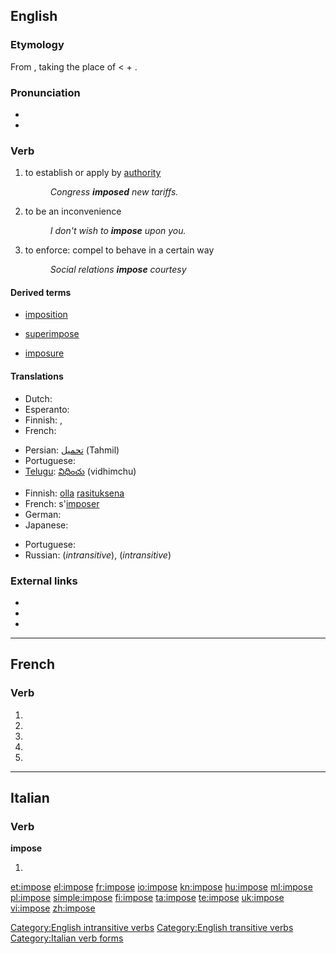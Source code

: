 {{also|imposé}}
==English==

===Etymology===
From {{etyl|frm}} {{term|lang=frm|imposer||to lay on, impose}}, taking the place of {{etyl|la}} {{term|lang=la|imponere||to lay on, impose}} < {{term|lang=la|in||on, upon}} + {{term|lang=la|ponere||to put place}}.

===Pronunciation===
* {{audio|en-us-impose.ogg|Audio (US)}}
* {{rhymes|əʊz}}

===Verb===
{{en-verb|impos|es}}

# {{transitive}} to establish or apply by [[authority]]
#: ''Congress '''imposed''' new tariffs.''
# {{intransitive}} to be an inconvenience
#: ''I don't wish to '''impose''' upon you.''
# to enforce: compel to behave in a certain way
#: ''Social relations '''impose''' courtesy''

====Derived terms====
{{rel-top3|Terms derived from "impose"}}
* [[imposition]]
{{rel-mid3}}
* [[superimpose]]
{{rel-mid3}}
* [[imposure]]
{{rel-mid3}}
{{rel-bottom}}

====Translations====
{{trans-top|to establish or apply by authority}}
* Dutch: {{t+|nl|opleggen}}
* Esperanto: {{t-|eo|imponi|xs=Esperanto}}
* Finnish: {{t+|fi|määrätä}}, {{t+|fi|säätää}}
* French: {{t+|fr|imposer}}
{{trans-mid}}
* Persian: [[تحمیل]] (Tahmil)
* Portuguese: {{t+|pt|impor}}
* [[Telugu]]: [[విధించు]] (vidhimchu)
{{trans-bottom}}

{{trans-top|to be an inconvenience}}
* Finnish: [[olla]] [[rasituksena]]
* French: s'[[imposer]]
* German: {{t-|de|auferlegen}}
* Japanese: {{t|ja|課す|tr=かす, kasu|sc=Jpan}}
{{trans-mid}}
* Portuguese: {{t+|pt|abusar}}
* Russian: {{t|ru|навязываться|tr=navjazyvát'sja|sc=Cyrl}} {{impf}} (''intransitive''), {{t|ru|навязаться|tr=navjazát'sja|sc=Cyrl}} {{pf}} (''intransitive'')
{{trans-bottom}}

===External links===
* {{R:Webster 1913}}
* {{R:Century 1911}}
* {{R:OneLook}}

[[Category:English intransitive verbs]]
[[Category:English transitive verbs]]

----

==French==

===Verb===
{{fr-verb-form}}

# {{form of|[[first-person|First-person]] [[singular]] [[present indicative]]|imposer|lang=French}}
# {{form of|[[third-person|Third-person]] [[singular]] [[present indicative]]| imposer|lang=French}}
# {{form of|First-person singular [[present subjunctive]]|imposer|lang=French}}
# {{form of|[[third-person|Third-person]] singular [[present subjunctive]]| imposer|lang=French}}
# {{form of|Second-person singular [[imperative]]|imposer|lang=French}}

----

==Italian==

===Verb===
'''impose'''

# {{form of|[[third-person|Third-person]] [[singular]] [[past historic]]|imporre|lang=Italian}}

[[Category:Italian verb forms]]

[[et:impose]]
[[el:impose]]
[[fr:impose]]
[[io:impose]]
[[kn:impose]]
[[hu:impose]]
[[ml:impose]]
[[pl:impose]]
[[simple:impose]]
[[fi:impose]]
[[ta:impose]]
[[te:impose]]
[[uk:impose]]
[[vi:impose]]
[[zh:impose]]